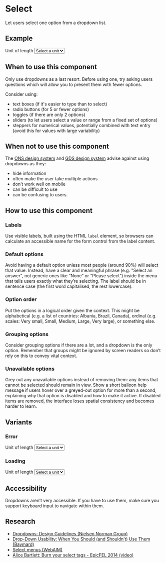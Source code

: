 

<Meta title="Components/Select" component={Select} />

# Select

Let users select one option from a dropdown list.

## Example

<Canvas>
  <Story name="Primary">
    <Form htmlWidth="50%">
      <Label htmlFor="unit-of-length">Unit of length</Label>
      <Select id="unit-of-length">
        <option selected hidden>Select a unit</option>
        <option>Centimetres</option>
        <option>Metres</option>
        <option disabled>Kilometres</option>
        <option>Miles</option>
      </Select>
    </Form>
  </Story>
</Canvas>

## When to use this component

Only use dropdowns as a last resort. Before using one, try asking users questions which will allow you to present them with fewer options.

Consider using:

- text boxes (if it's easier to type than to select)
- radio buttons (for 5 or fewer options)
- toggles (if there are only 2 options)
- sliders (to let users select a value or range from a fixed set of options)
- steppers for numerical values, potentially combined with text entry (avoid this for values with large variability)

## When not to use this component

The [ONS design system](https://ons-design-system.netlify.app/components/select/) and [GDS design system](https://design-system.service.gov.uk/components/select/) advise against using dropdowns as they:

- hide information
- often make the user take multiple actions
- don’t work well on mobile
- can be difficult to use
- can be confusing to users.

## How to use this component

### Labels

Use visible labels, built using the HTML `label` element, so browsers can calculate an accessible name for the form control from the label content.

### Default options

Avoid having a default option unless most people (around 90%) will select that value. Instead, have a clear and meaningful phrase (e.g. "Select an answer", not generic ones like “None” or “Please select”) inside the menu that tells users exactly what they’re selecting. The label should be in sentence case (the first word capitalised, the rest lowercase).

### Option order

 Put the options in a logical order given the context. This might be alphabetical (e.g. a list of countries: Albania, Brazil, Canada), ordinal (e.g. scales: Very small, Small, Medium, Large, Very large), or something else.

### Grouping options

Consider grouping options if there are a lot, and a dropdown is the only option. Remember that groups might be ignored by screen readers so don’t rely on this to convey vital context.

### Unavailable options

Grey out any unavailable options instead of removing them: any items that cannot b­­e selected should remain in view. Show a short balloon help message if users hover over a greyed-out option for more than a second, explaining why that option is disabled and how to make it active. If disabled items are removed, the interface loses spatial consistency and becomes harder to learn.

## Variants

### Error

<Canvas>
  <Story name="Error">
    <Form htmlWidth="50%">
      <Label htmlFor="unit-of-length">Unit of length</Label>
      <Select id="unit-of-length" hasError>
        <option selected hidden>Select a unit</option>
        <option>Centimetres</option>
        <option>Metres</option>
        <option disabled>Kilometres</option>
        <option>Miles</option>
      </Select>
    </Form>
  </Story>
</Canvas>

### Loading

<Canvas>
  <Story name="Loading">
    <Form htmlWidth="50%">
      <Label htmlFor="unit-of-length">Unit of length</Label>
      <Select id="unit-of-length" loading>
        <option selected hidden>Select a unit</option>
      </Select>
    </Form>
  </Story>
</Canvas>

## Accessibility

Dropdowns aren’t very accessible. If you have to use them, make sure you support keyboard input to navigate within them.

## Research

- [Dropdowns: Design Guidelines (Nielsen Norman Group)](https://www.nngroup.com/articles/drop-down-menus/)
- [Drop-Down Usability: When You Should (and Shouldn’t) Use Them (Baymard)](https://baymard.com/blog/drop-down-usability)
- [Select menus (WebAIM)](https://webaim.org/techniques/forms/controls#select)
- [Alice Bartlett: Burn your select tags - EpicFEL 2014 (video)](https://www.youtube.com/watch?v=CUkMCQR4TpY)

